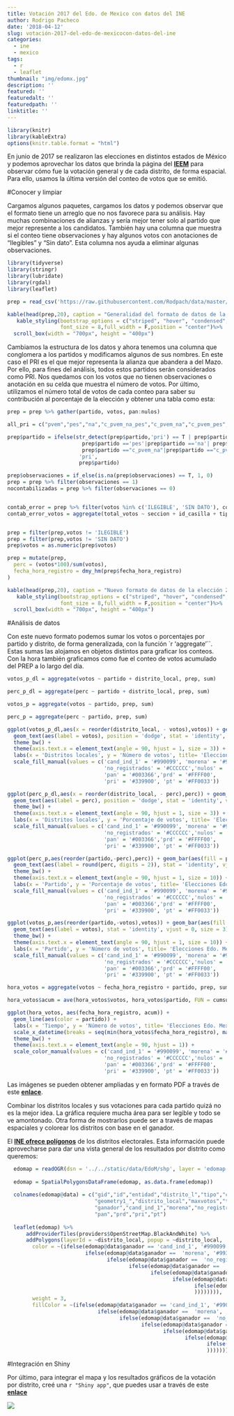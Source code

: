 ```yaml
---
title: Votación 2017 del Edo. de Mexico con datos del INE
author: Rodrigo Pacheco
date: '2018-04-12'
slug: votación-2017-del-edo-de-mexicocon-datos-del-ine
categories:
  - ine
  - mexico
tags:
  - r
  - leaflet
thumbnail: "img/edomx.jpg"
description: ''
featured: ''
featuredalt: ''
featuredpath: ''
linktitle: ''
---
```

```r
library(knitr)
library(kableExtra)
options(knitr.table.format = "html")
```

<p> En junio de 2017 se realizaron las elecciones en distintos estados de México y podemos aprovechar los datos que brinda la página del  [**IEEM**](http://www.prepieem.org.mx/rptDistrital.html) para observar cómo fue la votación general y de cada distrito, de forma espacial. Para ello, usamos la última versión del conteo de votos que se emitió. </p>

#Conocer y limpiar
<p>Cargamos algunos paquetes, cargamos los datos y podemos observar que el formato tiene un arreglo que no nos favorece para su análisis. Hay muchas combinaciones de alianzas y sería mejor tener solo al partido que mejor represente a los candidatos. También hay una columna que muestra si el conteo tiene observaciones y hay algunos votos con anotaciones de “Ilegibles” y “Sin dato”. Esta columna nos ayuda a eliminar algunas observaciones.</p>

```r
library(tidyverse)
library(stringr)
library(lubridate)
library(rgdal)
library(leaflet)

prep = read_csv('https://raw.githubusercontent.com/Rodpach/data/master/EdoMex/MEX_GOB_2017.csv') %>% select(-estado)
```

```r
kable(head(prep,20), caption = "Generalidad del formato de datos de la elección") %>%
   kable_styling(bootstrap_options = c("striped", "hover", "condensed", "responsive"), 
                 font_size = 8,full_width = F,position = "center")%>%
  scroll_box(width = "700px", height = "400px")
```

<p>Cambiamos la estructura de los datos y ahora tenemos una columna que conglomera a los partidos y modificamos algunos de sus nombres. En este caso el PRI es el que mejor representa la alianza que abandera a del Mazo. Por ello, para fines del análisis, todos estos partidos serán considerados como PRI. Nos quedamos con los votos que no tienen observaciones o anotación en su celda que muestra el número de votos. Por último, utilizamos el número total de votos de cada conteo para saber su contribución al porcentaje de la elección y obtener una tabla como esta:<p/>

```r
prep = prep %>% gather(partido, votos, pan:nulos)

all_pri = c("pvem","pes","na","c_pvem_na_pes","c_pvem_na","c_pvem_pes","c_na_pes")

prep$partido = ifelse(str_detect(prep$partido,'pri') == T | prep$partido == "pvem"|
                        prep$partido =='pes'|prep$partido =='na'| prep$partido == "c_pvem_na_pes"|
                        prep$partido =="c_pvem_na"|prep$partido =="c_pvem_pes"|prep$partido =="c_na_pes",
                       'pri', 
                       prep$partido)

prep$observaciones = if_else(is.na(prep$observaciones) == T, 1, 0)
prep = prep %>% filter(observaciones == 1)
nocontabilizadas = prep %>% filter(observaciones == 0)


contab_error = prep %>% filter(votos %in% c('ILEGIBLE', 'SIN DATO'), contabilizada == 1)
contab_error_votos = aggregate(total_votos ~ seccion + id_casilla + tipo_casilla, contab_error, sum)


prep = filter(prep,votos != 'ILEGIBLE')
prep = filter(prep,votos != 'SIN DATO')
prep$votos = as.numeric(prep$votos)

prep = mutate(prep,
  perc = (votos*100)/sum(votos),
  fecha_hora_registro = dmy_hm(prep$fecha_hora_registro)
)
```
<p> </p>
```r
kable(head(prep,20), caption = "Nuevo formato de datos de la elección 2017 en el Estado de México") %>%
   kable_styling(bootstrap_options = c("striped", "hover", "condensed", "responsive"), 
                 font_size = 8,full_width = F,position = "center")%>%
  scroll_box(width = "700px", height = "400px")
```

#Análisis de datos
<p>Con este nuevo formato podemos sumar los votos o porcentajes por partido y distrito, de forma generalizada, con la función `r 'aggregate'``. Estas sumas las alojamos en objetos distintos para graficar los conteos. Con la hora también graficamos como fue el conteo de votos acumulado del PREP a lo largo del día.</p>
```r
votos_p_dl = aggregate(votos ~ partido + distrito_local, prep, sum)

perc_p_dl = aggregate(perc ~ partido + distrito_local, prep, sum)

votos_p = aggregate(votos ~ partido, prep, sum)

perc_p = aggregate(perc ~ partido, prep, sum)
```

```r
ggplot(votos_p_dl,aes(x = reorder(distrito_local, - votos),votos)) + geom_bar(aes(fill = partido), position = 'dodge',stat = 'identity') + 
  geom_text(aes(label = votos), position = 'dodge', stat = 'identity', vjust = 0, size = 2) +
  theme_bw() + 
  theme(axis.text.x = element_text(angle = 90, hjust = 1, size = 3)) +
  labs(x = 'Distritos locales', y = 'Número de votos', title= 'Elecciones Edo. Mex. 2017 - Votos por Distrito') + 
  scale_fill_manual(values = c('cand_ind_1' = '#990099', 'morena' = '#993333', 
                               'no_registrados' = '#CCCCCC','nulos' = '#000000',
                               'pan' = '#003366','prd' = '#FFFF00',
                               'pri' = '#339900', 'pt' = '#FF0033'))

ggplot(perc_p_dl,aes(x = reorder(distrito_local, - perc),perc)) + geom_bar(aes(fill = partido), position = 'dodge',stat = 'identity') + 
  geom_text(aes(label = perc), position = 'dodge', stat = 'identity', vjust = 0, size = 2) +
  theme_bw() + 
  theme(axis.text.x = element_text(angle = 90, hjust = 1, size = 3)) +
  labs(x = 'Distritos locales', y = 'Porcentaje de votos', title= 'Elecciones Edo. Mex. 2017 - Porcentaje de votos por Distrito') + 
  scale_fill_manual(values = c('cand_ind_1' = '#990099', 'morena' = '#993333', 
                               'no_registrados' = '#CCCCCC','nulos' = '#000000',
                               'pan' = '#003366','prd' = '#FFFF00',
                               'pri' = '#339900', 'pt' = '#FF0033'))

ggplot(perc_p,aes(reorder(partido,-perc),perc)) + geom_bar(aes(fill = partido),stat = 'identity') + 
  geom_text(aes(label = round(perc, digits = 2)), stat = 'identity', vjust = 0, size = 2) +
  theme_bw() + 
  theme(axis.text.x = element_text(angle = 90, hjust = 1, size = 10)) +
  labs(x = 'Partido', y = 'Porcentaje de votos', title= 'Elecciones Edo. Mex. 2017 - Porcentaje de votos por partido') + 
  scale_fill_manual(values = c('cand_ind_1' = '#990099', 'morena' = '#993333', 
                               'no_registrados' = '#CCCCCC','nulos' = '#000000',
                               'pan' = '#003366','prd' = '#FFFF00',
                               'pri' = '#339900', 'pt' = '#FF0033'))

ggplot(votos_p,aes(reorder(partido,-votos),votos)) + geom_bar(aes(fill = partido),stat = 'identity') + 
  geom_text(aes(label = votos), stat = 'identity', vjust = 0, size = 3) +
  theme_bw() + 
  theme(axis.text.x = element_text(angle = 90, hjust = 1, size = 10)) +
  labs(x = 'Partido', y = 'Número de votos', title= 'Elecciones Edo. Mex. 2017 - Número de votos por partido') + 
  scale_fill_manual(values = c('cand_ind_1' = '#990099', 'morena' = '#993333', 
                               'no_registrados' = '#CCCCCC','nulos' = '#000000',
                               'pan' = '#003366','prd' = '#FFFF00',
                               'pri' = '#339900', 'pt' = '#FF0033'))

hora_votos = aggregate(votos ~ fecha_hora_registro + partido, prep, sum)

hora_votos$acum = ave(hora_votos$votos, hora_votos$partido, FUN = cumsum)

ggplot(hora_votos, aes(fecha_hora_registro, acum)) + 
  geom_line(aes(color = partido)) + 
  labs(x = 'Tiempo', y = 'Número de votos', title= 'Elecciones Edo. Mex. 2017 - Linea de tiempo de conteo de votos') + 
  scale_x_datetime(breaks = seq(min(hora_votos$fecha_hora_registro), max(hora_votos$fecha_hora_registro), by = 4500)) +
  theme_bw() + 
  theme(axis.text.x = element_text(angle = 90, hjust = 1)) +
  scale_color_manual(values = c('cand_ind_1' = '#990099', 'morena' = '#993333', 
                               'no_registrados' = '#CCCCCC','nulos' = '#000000',
                               'pan' = '#003366','prd' = '#FFFF00',
                               'pri' = '#339900', 'pt' = '#FF0033'))
```

<p>Las imágenes se pueden obtener ampliadas y en formato PDF a través de este  [**enlace**](https://drive.google.com/drive/folders/0B9wzzBD1RUDFMDJqOC1tbWV3bFE).</p>
<p>Combinar los distritos locales y sus votaciones para cada partido quizá no es la mejor idea. La gráfica requiere mucha área para ser legible y todo se ve amontonado. Otra forma de mostrarlos puede ser a través de mapas espaciales y colorear los distritos con base en el ganador.</p>
<p>El [**INE ofrece polígonos**](http://cartografia.ife.org.mx/sige7/?distritacion=local,) de los distritos electorales. Esta información puede aprovecharse para dar una vista general de los resultados por distrito como queremos:</p>

```r
  edomap = readOGR(dsn = '../../static/data/EdoM/shp', layer = 'edomap', verbose=FALSE)
  
  edomap = SpatialPolygonsDataFrame(edomap, as.data.frame(edomap))
  
  colnames(edomap@data) = c("gid","id","entidad","distrito_l","tipo","control",
                            "geometry1_","distrito_local","maxvotos","totvotos",
                            "ganador","cand_ind_1","morena","no_registrados","nulos",
                            "pan","prd","pri","pt")
  
  leaflet(edomap) %>%
      addProviderTiles(providers$OpenStreetMap.BlackAndWhite) %>%
      addPolygons(layerId = ~distrito_local, popup = ~distrito_local,
        color = ~(ifelse(edomap@data$ganador == 'cand_ind_1', '#990099', 
                         ifelse(edomap@data$ganador ==  'morena', '#993333',
                                ifelse(edomap@data$ganador ==  'no_registrados', '#CCCCCC',
                                       ifelse(edomap@data$ganador ==  'pan', '#003366',
                                              ifelse(edomap@data$ganador ==  'prd', '#FFFF00',
                                                     ifelse(edomap@data$ganador == 'pri', '#339900',
                                                            ifelse(edomap@data$ganador == 'pt', '#FF0033','black'
                                                            )))))))),
        weight = 3,
        fillColor = ~(ifelse(edomap@data$ganador == 'cand_ind_1', '#990099', 
                             ifelse(edomap@data$ganador ==  'morena', '#993333',
                                    ifelse(edomap@data$ganador ==  'no_registrados', '#CCCCCC',
                                           ifelse(edomap@data$ganador ==  'pan', '#003366',
                                                  ifelse(edomap@data$ganador ==  'prd', '#FFFF00',
                                                         ifelse(edomap@data$ganador == 'pri', '#339900',
                                                                ifelse(edomap@data$ganador == 'pt', '#FF0033','black'
                                                                )))))))))
```                        

#Integración en Shiny
<p>Por último, para integrar el mapa y los resultados gráficos de la votación por distrito, creé una ``r "Shiny app"``, que puedes usar a través de este [**enlace**](https://datapach.shinyapps.io/EdoMex/)</p>

![](/img/edomex_app.jpg)
